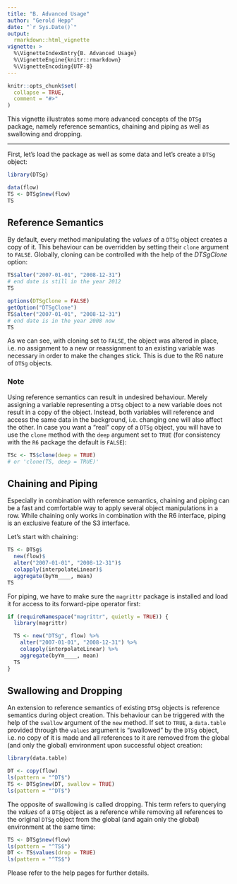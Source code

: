 ```yaml
---
title: "B. Advanced Usage"
author: "Gerold Hepp"
date: "`r Sys.Date()`"
output:
  rmarkdown::html_vignette
vignette: >
  %\VignetteIndexEntry{B. Advanced Usage}
  %\VignetteEngine{knitr::rmarkdown}
  %\VignetteEncoding{UTF-8}
---
```


```r
knitr::opts_chunk$set(
  collapse = TRUE,
  comment = "#>"
)
```

This vignette illustrates some more advanced concepts of the `DTSg` package, namely reference semantics, chaining and piping as well as swallowing and dropping.

---

First, let's load the package as well as some data and let's create a `DTSg` object:

```r
library(DTSg)

data(flow)
TS <- DTSg$new(flow)
TS
```

## Reference Semantics

By default, every method manipulating the *values* of a `DTSg` object creates a copy of it. This behaviour can be overridden by setting their `clone` argument to `FALSE`. Globally, cloning can be controlled with the help of the *DTSgClone* option:

```r
TS$alter("2007-01-01", "2008-12-31")
# end date is still in the year 2012
TS

options(DTSgClone = FALSE)
getOption("DTSgClone")
TS$alter("2007-01-01", "2008-12-31")
# end date is in the year 2008 now
TS
```

As we can see, with cloning set to `FALSE`, the object was altered in place, i.e. no assignment to a new or reassignment to an existing variable was necessary in order to make the changes stick. This is due to the R6 nature of `DTSg` objects.

### Note

Using reference semantics can result in undesired behaviour. Merely assigning a variable representing a `DTSg` object to a new variable does not result in a copy of the object. Instead, both variables will reference and access the same data in the background, i.e. changing one will also affect the other. In case you want a "real" copy of a `DTSg` object, you will have to use the `clone` method with the `deep` argument set to `TRUE` (for consistency with the `R6` package the default is `FALSE`):

```r
TSc <- TS$clone(deep = TRUE)
# or 'clone(TS, deep = TRUE)'
```

## Chaining and Piping

Especially in combination with reference semantics, chaining and piping can be a fast and comfortable way to apply several object manipulations in a row. While chaining only works in combination with the R6 interface, piping is an exclusive feature of the S3 interface.

Let's start with chaining:

```r
TS <- DTSg$
  new(flow)$
  alter("2007-01-01", "2008-12-31")$
  colapply(interpolateLinear)$
  aggregate(byYm____, mean)
TS
```

For piping, we have to make sure the `magrittr` package is installed and load it for access to its forward-pipe operator first:

```r
if (requireNamespace("magrittr", quietly = TRUE)) {
  library(magrittr)

  TS <- new("DTSg", flow) %>%
    alter("2007-01-01", "2008-12-31") %>%
    colapply(interpolateLinear) %>%
    aggregate(byYm____, mean)
  TS
}
```

## Swallowing and Dropping

An extension to reference semantics of existing `DTSg` objects is reference semantics during object creation. This behaviour can be triggered with the help of the `swallow` argument of the `new` method. If set to `TRUE`, a `data.table` provided through the `values` argument is "swallowed" by the `DTSg` object, i.e. no copy of it is made and all references to it are removed from the global (and only the global) environment upon successful object creation:

```r
library(data.table)

DT <- copy(flow)
ls(pattern = "^DT$")
TS <- DTSg$new(DT, swallow = TRUE)
ls(pattern = "^DT$")
```

The opposite of swallowing is called dropping. This term refers to querying the *values* of a `DTSg` object as a reference while removing all references to the original `DTSg` object from the global (and again only the global) environment at the same time:

```r
TS <- DTSg$new(flow)
ls(pattern = "^TS$")
DT <- TS$values(drop = TRUE)
ls(pattern = "^TS$")
```

Please refer to the help pages for further details.
